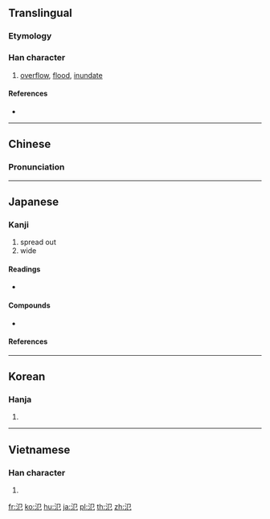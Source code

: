 {{also|泛}}
==Translingual==

===Etymology===
{{Han compound|水|㔾|c1=s|c2=p|ls=psc}}

===Han character===
{{Han char|rn=85|rad=水|as=02|sn=5|four=37112|canj=ESU|ids=⿰氵㔾}}

# [[overflow]], [[flood]], [[inundate]]

====References====
* {{Han ref|kx=0603.140|dkj=17101|dj=0997.090|hdz=31549.090|uh=6C3E|ud=27710|bh=A5C6|bd=42438}}

----

==Chinese==
{{zh-forms}}

===Pronunciation===
{{zh-pron
|m=fàn,fán
|c=faan3
|mn=hoàn
|mc=y
|oc=y
|ma=
|cat=v
}}

----

==Japanese==

===Kanji===
{{ja-kanji|grade=c|rs=水02}}

# spread out
# wide

====Readings====
* {{ja-readings|on=[[はん]] (han)|kun=[[ひろがる]] (hirogaru)}}

====Compounds====
* {{ja-r|氾濫|はんらん|gloss=[[flood]], [[inundation]]}}

====References====
{{ja-kref
|ku=4037
|shift=94c3
|jis=4845
|euc=C8C5
|freq=''not ranked''
|nelson=2483
|newnelson=3033
|halpern=''not listed''
|kld=''not listed''
|heisig=2301
|tuttle=3a2.3
}}

----

==Korean==

===Hanja===
{{ko-hanja|hangeul=범|eumhun=|rv=beom|mr=pŏm|y=pem}}

# {{defn|lang=ko|sort=水02}}

----

==Vietnamese==

===Han character===
{{vi-hantu|[[phiếm]]|rs=水02}}

# {{defn|lang=vi|sort=水02}}

[[fr:氾]]
[[ko:氾]]
[[hu:氾]]
[[ja:氾]]
[[pl:氾]]
[[th:氾]]
[[zh:氾]]
